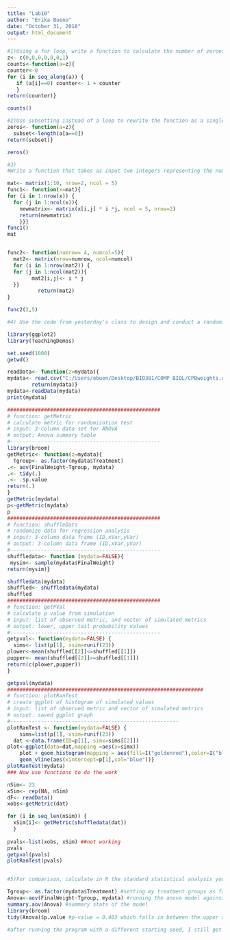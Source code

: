 ```yaml
---
title: "Lab10"
author: "Erika Bueno"
date: "October 31, 2018"
output: html_document
---
```


```r
#1)Using a for loop, write a function to calculate the number of zeroes in a numeric vector. Before entering the loop, set up a counter variable counter <- 0. Inside the loop, add 1 to counter each time you have a zero in the matrix. Finally, use return(counter) for the output.
z<- c(0,0,0,0,0,0,1)
counts<-function(a=z){
counter<-0 
for (i in seq_along(a)) {
   if (a[i]==0) counter<- 1 + counter
   }
return(counter)}

counts()

#2)Use subsetting instead of a loop to rewrite the function as a single line of code.
zeros<- function(a=z){
  subset<-length(a[a==0])
return(subset)}

zeros()

#3)
#Write a function that takes as input two integers representing the number of #rows and columns in a matrix. The output is a matrix of these dimensions in #which each element is the product of the row number x the column number.

mat<- matrix(1:10, nrow=2, ncol = 5)
func1<- function(x=mat){
for (i in 1:nrow(x)) {
  for (j in 1:ncol(x)){
    newmatrix<- matrix(x[i,j] * i *j, ncol = 5, nrow=2)
    return(newmatrix)
    }}} 
func1()
mat


func2<- function(numrow= 4, numcol=5){
  mat2<- matrix(nrow=numrow, ncol=numcol)
  for (i in 1:nrow(mat2)) {
  for (j in 1:ncol(mat2)){
        mat2[i,j]<- i * j
  }}
          return(mat2)
}

func2(2,5) 

#4) Use the code from yesterday's class to design and conduct a randomization test #for some of your own data. You will need to modify the functions that read in #the data, calculate the metric, and randomize the data. Once those are set up, #the program should run correctly calling your new functions. Also, to make your #analysis fully repeatable, make sure you set the random number seed at the #beginning (use either set.seed() in base R, or char2seed in the TeachingDemos #package

library(ggplot2)
library(TeachingDemos)

set.seed(1000)
getwd()

readData<- function(z=mydata){
mydata<- read.csv("C:/Users/ebuen/Desktop/BIO381/COMP BIOL/CPBweights.csv", row.names =1, header=TRUE, sep = ",", stringsAsFactors = TRUE)
        return(mydata)}
mydata<-readData(mydata)
print(mydata)

##################################################
# function: getMetric
# calculate metric for randomization test
# input: 3-column data set for ANOVA
# output: Anova summary table
#------------------------------------------------- 
library(broom)
getMetric<- function(z=mydata){
  Tgroup<- as.factor(mydata$Treatment)
.<- aov(FinalWeight~Tgroup, mydata)
.<- tidy(.)
.<- .$p.value
return(.)
}
getMetric(mydata)
p<-getMetric(mydata)
p
##################################################
# function: shuffleData
# randomize data for regression analysis
# input: 3-column data frame (ID,xVar,yVar)
# output: 3-column data frame (ID,xVar,yVar)
#------------------------------------------------- 
shuffledata<- function (mydata=FALSE){
 mysim<- sample(mydata$FinalWeight)
return(mysim)}

shuffledata(mydata)
shuffled<- shuffledata(mydata)
shuffled
##################################################
# function: getPVal
# calculate p value from simulation
# input: list of observed metric, and vector of simulated metrics
# output: lower, upper tail probability values
#-------------------------------------------------
getpval<- function(mydata=FALSE) {
  sims<- list(p[1], xsim=runif(23))
plower<-mean(shuffled[[2]]<=shuffled[[1]])
pupper<- mean(shuffled[[2]]>=shuffled[[1]])
return(c(plower,pupper))
}

getpval(mydata)
################################################################
# function: plotRanTest
# create ggplot of histogram of simulated values
# input: list of observed metric and vector of simulated metrics
# output: saved ggplot graph
#-------------------------------------------------------
plotRanTest <- function(mydata=FALSE) {
    sims=list(p[1], xsim=runif(23))
  dat <-data.frame(ID=p[1], simx=sims[[2]])
plot<-ggplot(data=dat,mapping =aes(x=simx))
    plot + geom_histogram(mapping = aes(fill=I("goldenrod"),color=I("black"))) +
    geom_vline(aes(xintercept=p[1],col="blue"))}
plotRanTest(mydata)
### Now use functions to do the work

nSim<- 23
xSim<- rep(NA, nSim)
dF<- readData()
xobs<-getMetric(dat)

for (i in seq_len(nSim)) {
  xSim[i]<- getMetric(shuffledata(dat))
  }
 
pvals<-list(xobs, xSim) ##not working 
pvals
getpval(pvals)
plotRanTest(pvals)


#5)For comparison, calculate in R the standard statistical analysis you would use with these data. How does the p-value compare for the standard test versus the p value you estimated from your randomization test? If the p values seem very different, run the program again with a different starting seed (and/or increase the number of replications in your randomization test). If there are persistent differences in the p value of the standard test versus your randomization, what do you think is responsible for this difference?

Tgroup<- as.factor(mydata$Treatment) #setting my treatment groups as factors
Anova<-aov(FinalWeight~Tgroup, mydata) #running the anova model against Final.Weight
summary.aov(Anova) #summary stats of the model
library(broom)
tidy(Anova)$p.value #p-value = 0.483 which falls in between the upper and lower p-values generated by my randomization test [0.391 and 0.609]

#after running the program with a different starting seed, I still get p-values> 0.05 suggesting that the non-significance of my observed metric is not due to chance alone. Running multiple randomization tests continued to generate high p-values.



```